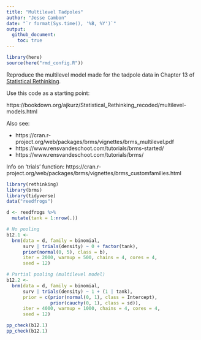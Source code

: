 ```yaml
---
title: "Multilevel Tadpoles"
author: "Jesse Cambon"
date: "`r format(Sys.time(), '%B, %Y')`"
output:
  github_document:
    toc: true
---
```


```r
library(here)
source(here("rmd_config.R"))
```

Reproduce the multilevel model made for the tadpole data in Chapter 13 of [Statistical Rethinking](https://xcelab.net/rm/statistical-rethinking/).

Use this code as a starting point:

https://bookdown.org/ajkurz/Statistical_Rethinking_recoded/multilevel-models.html

Also see:

- https://cran.r-project.org/web/packages/brms/vignettes/brms_multilevel.pdf
- https://www.rensvandeschoot.com/tutorials/brms-started/
- https://www.rensvandeschoot.com/tutorials/brms/

Info on 'trials' function: https://cran.r-project.org/web/packages/brms/vignettes/brms_customfamilies.html

```r
library(rethinking)
library(brms)
library(tidyverse)
data("reedfrogs")
```



```r
d <- reedfrogs %>%
  mutate(tank = 1:nrow(.))
```

```r

# No pooling
b12.1 <- 
  brm(data = d, family = binomial,
      surv | trials(density) ~ 0 + factor(tank),
      prior(normal(0, 5), class = b),
      iter = 2000, warmup = 500, chains = 4, cores = 4,
      seed = 12)

# Partial pooling (multilevel model)
b12.2 <- 
  brm(data = d, family = binomial,
      surv | trials(density) ~ 1 + (1 | tank),
      prior = c(prior(normal(0, 1), class = Intercept),
                prior(cauchy(0, 1), class = sd)),
      iter = 4000, warmup = 1000, chains = 4, cores = 4,
      seed = 12)

```


```r
pp_check(b12.1)
pp_check(b12.1)
```

